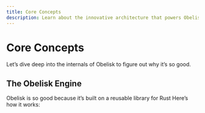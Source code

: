 ```yaml
---
title: Core Concepts
description: Learn about the innovative architecture that powers Obelisk Engine's speed improvements.
---
```


# Core Concepts

Let’s dive deep into the internals of Obelisk to figure out why it’s so good.

## The Obelisk Engine

Obelisk is so good because it’s built on a reusable library for Rust Here’s how it works:

